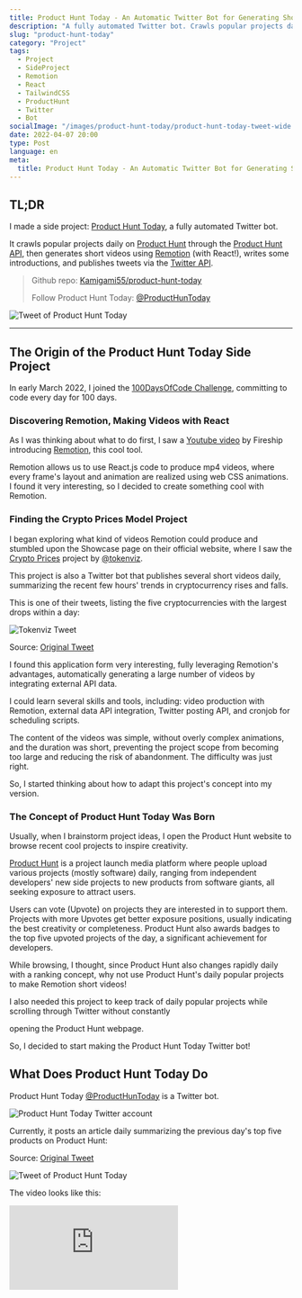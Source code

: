 ```yaml
---
title: Product Hunt Today - An Automatic Twitter Bot for Generating Short Video Introductions to Popular Product Hunt Projects
description: "A fully automated Twitter bot. Crawls popular projects daily through the Product Hunt API, generates short videos with React.js Remotion, and publishes tweets via the Twitter API."
slug: "product-hunt-today"
category: "Project"
tags:
  - Project
  - SideProject
  - Remotion
  - React
  - TailwindCSS
  - ProductHunt
  - Twitter
  - Bot
socialImage: "/images/product-hunt-today/product-hunt-today-tweet-wide.jpg"
date: 2022-04-07 20:00
type: Post
language: en
meta:
  title: Product Hunt Today - An Automatic Twitter Bot for Generating Short Video Introductions to Popular Product Hunt Projects
---
```


## TL;DR

I made a side project: [Product Hunt Today](https://twitter.com/ProductHunToday), a fully automated Twitter bot.

It crawls popular projects daily on [Product Hunt](https://www.producthunt.com/) through the [Product Hunt API](https://api.producthunt.com/v2/docs), then generates short videos using [Remotion](https://www.remotion.dev/) (with React!), writes some introductions, and publishes tweets via the [Twitter API](https://developer.twitter.com/en/docs/twitter-api).

> Github repo: [Kamigami55/product-hunt-today](https://github.com/Kamigami55/product-hunt-today)
>
> Follow Product Hunt Today: [@ProductHunToday](https://twitter.com/ProductHunToday)

![Tweet of Product Hunt Today](/images/product-hunt-today/product-hunt-today-tweet.jpg)

---

## The Origin of the Product Hunt Today Side Project

In early March 2022, I joined the [100DaysOfCode Challenge](https://www.100daysofcode.com/), committing to code every day for 100 days.

### Discovering Remotion, Making Videos with React

As I was thinking about what to do first, I saw a [Youtube video](https://youtu.be/deg8bOoziaE) by Fireship introducing [Remotion](https://www.remotion.dev/), this cool tool.

Remotion allows us to use React.js code to produce mp4 videos, where every frame's layout and animation are realized using web CSS animations. I found it very interesting, so I decided to create something cool with Remotion.

### Finding the Crypto Prices Model Project

I began exploring what kind of videos Remotion could produce and stumbled upon the Showcase page on their official website, where I saw the [Crypto Prices](https://www.remotion.dev/showcase#fAhMmqHE5fQg9V7H2CwNj4buFC6JhLDfgaMI9OBpYhw) project by [@tokenviz](https://twitter.com/tokenviz).

This project is also a Twitter bot that publishes several short videos daily, summarizing the recent few hours' trends in cryptocurrency rises and falls.

This is one of their tweets, listing the five cryptocurrencies with the largest drops within a day:

![Tokenviz Tweet](/images/product-hunt-today/tokenviz-tweet.jpg)

Source: [Original Tweet](https://twitter.com/tokenviz/status/1512021029220384770)

I found this application form very interesting, fully leveraging Remotion's advantages, automatically generating a large number of videos by integrating external API data.

I could learn several skills and tools, including: video production with Remotion, external data API integration, Twitter posting API, and cronjob for scheduling scripts.

The content of the videos was simple, without overly complex animations, and the duration was short, preventing the project scope from becoming too large and reducing the risk of abandonment. The difficulty was just right.

So, I started thinking about how to adapt this project's concept into my version.

### The Concept of Product Hunt Today Was Born

Usually, when I brainstorm project ideas, I open the Product Hunt website to browse recent cool projects to inspire creativity.

[Product Hunt](https://www.producthunt.com/) is a project launch media platform where people upload various projects (mostly software) daily, ranging from independent developers' new side projects to new products from software giants, all seeking exposure to attract users.

Users can vote (Upvote) on projects they are interested in to support them. Projects with more Upvotes get better exposure positions, usually indicating the best creativity or completeness. Product Hunt also awards badges to the top five upvoted projects of the day, a significant achievement for developers.

While browsing, I thought, since Product Hunt also changes rapidly daily with a ranking concept, why not use Product Hunt's daily popular projects to make Remotion short videos!

I also needed this project to keep track of daily popular projects while scrolling through Twitter without constantly

opening the Product Hunt webpage.

So, I decided to start making the Product Hunt Today Twitter bot!

## What Does Product Hunt Today Do

Product Hunt Today [@ProductHunToday](https://twitter.com/ProductHunToday) is a Twitter bot.

![Product Hunt Today Twitter account](/images/product-hunt-today/product-hunt-today-twitter-account.jpg)

Currently, it posts an article daily summarizing the previous day's top five products on Product Hunt:

Source: [Original Tweet](https://twitter.com/ProductHunToday/status/1506186218714849287)

![Tweet of Product Hunt Today](/images/product-hunt-today/product-hunt-today-tweet.jpg)

The video looks like this:

<div style={{ padding: "75% 0 0 0", position: "relative" }}>
  <iframe
    src="https://player.vimeo.com/video/696961349?h=9959e30b92&badge=0&autopause=0&player_id=0&app_id=58479"
    frameBorder={0}
    allow="autoplay; fullscreen; picture-in-picture"
    allowFullScreen=""
    style={{
      position: "absolute",
      top: 0,
      left: 0,
      width: "100%",
      height: "100%",
    }}
    title="Product Hunt Today video"
  />
</div>

And the discussion thread will contain the URLs of the five products, along with a more comprehensive description:

![Thread of Product Hunt Today](/images/product-hunt-today/product-hunt-today-thread.jpg)

It has been posting automatically since March 20, 2022, making it easy to keep up with daily popular projects.

> Product Hunt Today is now also showcased on the Remotion website!
>
> [Remotion showcase page](https://www.remotion.dev/showcase#9vegqVB2n02YrTL3c38HoOyd7Smytz01Hl3qaXI5KCOZM)

## Technology

Product Hunt Today uses the following technologies and tools:

- [Remotion](https://www.remotion.dev/): Generating videos with React
- [Product Hunt API 2.0 (GraphQL)](https://api.producthunt.com/v2/docs): Fetching popular products from Product Hunt
- [Twitter API](https://developer.twitter.com/en/docs/twitter-api): Automatically uploading videos and posting on Twitter
- [Tailwind CSS](https://tailwindcss.com/): CSS styling for video content
- [Github Actions](https://github.com/features/actions): Triggering scripts daily (Fetching data from Product Hunt -> Generating video -> Posting on Twitter)
- [google/zx](https://github.com/google/zx): Writing scripts in JavaScript
- Node.js (v16.14.0): Script execution environment

The project is completely open-source, and the source code can be found on Github:

Github repo: [Kamigami55/product-hunt-today](https://github.com/Kamigami55/product-hunt-today)

## Next Steps

I spent a week completing Product Hunt Today!

I really like this project, the scale is just right, I can learn a lot of new technologies, it can operate completely free of charge automatically, and it can actually help myself and others!

Next, I will continue to complete the #100DaysOfCode challenge, with the next phase goal being to optimize my personal website.

When I have time, I will also continue to improve Product Hunt Today, with the expected direction as follows:

- Increase the variety of tweets (weekly review, monthly review, instant hot projects of the day)
- Optimize video styles, making the content easier to absorb (currently the carousel is too fast, and there are too many words)
- Write more blog articles, introducing the actual code principles of Product Hunt Today, as well as introductions to various technologies (like Remotion 101)

That's all!

If you like this project, feel free to follow it and star the Github repo to motivate me to create more interesting projects!

> Follow Product Hunt Today on Twitter to support this cool bot: [@ProductHunToday](https://twitter.com/ProductHunToday)
>
> Follow me on Twitter, I'll share more about the development process of side projects: [@EasonChang_me](https://twitter.com/EasonChang_me)
>
> Give a big star to the Github repo: [Kamigami55/product-hunt-today](https://github.com/Kamigami55/product-hunt-today)
